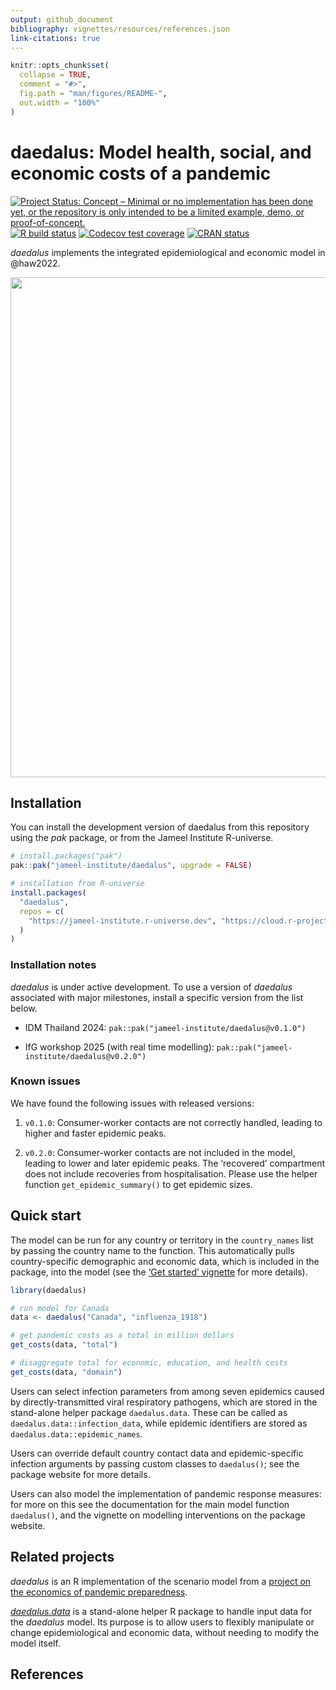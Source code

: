 ```yaml
---
output: github_document
bibliography: vignettes/resources/references.json
link-citations: true
---
```


<!-- README.md is generated from README.Rmd. Please edit that file -->

```r
knitr::opts_chunk$set(
  collapse = TRUE,
  comment = "#>",
  fig.path = "man/figures/README-",
  out.width = "100%"
)
```

# daedalus: Model health, social, and economic costs of a pandemic

<!-- badges: start -->
[![Project Status: Concept – Minimal or no implementation has been done yet, or the repository is only intended to be a limited example, demo, or proof-of-concept.](https://www.repostatus.org/badges/latest/concept.svg)](https://www.repostatus.org/#concept)
[![R build status](https://github.com/jameel-institute/daedalus/workflows/R-CMD-check/badge.svg)](https://github.com/jameel-institute/daedalus/actions/workflows/R-CMD-check.yaml)
[![Codecov test coverage](https://codecov.io/gh/jameel-institute/daedalus/branch/main/graph/badge.svg)](https://app.codecov.io/gh/jameel-institute/daedalus?branch=main)
[![CRAN status](https://www.r-pkg.org/badges/version/daedalus)](https://CRAN.R-project.org/package=daedalus)
<!-- badges: end -->

_daedalus_ implements the integrated epidemiological and economic model in @haw2022.

<img src="man/figures/daedalus.png" align="center" style = "border: none; float: center;" width = "800px">



## Installation

You can install the development version of daedalus from this repository using the _pak_ package, or from the Jameel Institute R-universe.

```r
# install.packages("pak")
pak::pak("jameel-institute/daedalus", upgrade = FALSE)

# installation from R-universe
install.packages(
  "daedalus", 
  repos = c(
    "https://jameel-institute.r-universe.dev", "https://cloud.r-project.org"
  )
)
```

### Installation notes

_daedalus_ is under active development. To use a version of _daedalus_ associated with major milestones, install a specific version from the list below.

- IDM Thailand 2024: `pak::pak("jameel-institute/daedalus@v0.1.0")`

- IfG workshop 2025 (with real time modelling): `pak::pak("jameel-institute/daedalus@v0.2.0")`

### Known issues

We have found the following issues with released versions:

1. `v0.1.0`: Consumer-worker contacts are not correctly handled, leading to higher and faster epidemic peaks.

2. `v0.2.0`: Consumer-worker contacts are not included in the model, leading to lower and later epidemic peaks. The 'recovered' compartment does not include recoveries from hospitalisation. Please use the helper function `get_epidemic_summary()` to get epidemic sizes.

## Quick start

The model can be run for any country or territory in the `country_names` list by passing the country name to the function.
This automatically pulls country-specific demographic and economic data, which is included in the package, into the model (see the ['Get started' vignette](https://jameel-institute.github.io/daedalus/articles/daedalus.html) for more details).

```r
library(daedalus)

# run model for Canada
data <- daedalus("Canada", "influenza_1918")

# get pandemic costs as a total in million dollars
get_costs(data, "total")

# disaggregate total for economic, education, and health costs
get_costs(data, "domain")
```

Users can select infection parameters from among seven epidemics caused by directly-transmitted viral respiratory pathogens, which are stored in the stand-alone helper package `daedalus.data`. These can be called as `daedalus.data::infection_data`, while epidemic identifiers are stored as `daedalus.data::epidemic_names`.

Users can override default country contact data and epidemic-specific infection arguments by passing custom classes to `daedalus()`; see the package website for more details.

Users can also model the implementation of pandemic response measures: for more on this see the documentation for the main model function `daedalus()`, and the vignette on modelling interventions on the package website.

## Related projects

_daedalus_ is an R implementation of the scenario model from a [project on the economics of pandemic preparedness](https://github.com/robj411/p2_drivers).

[_daedalus.data_](https://github.com/jameel-institute/daedalus.data) is a stand-alone helper R package to handle input data for the _daedalus_ model. Its purpose is to allow users to flexibly manipulate or change epidemiological and economic data, without needing to modify the model itself.

## References
